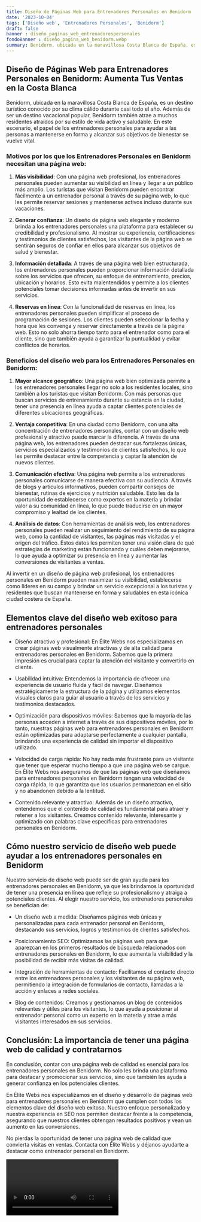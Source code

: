 ```yaml
---
title: Diseño de Páginas Web para Entrenadores Personales en Benidorm
date: '2023-10-04'
tags: ['Diseño web', 'Entrenadores Personales', 'Benidorm']
draft: false
banner : diseño_paginas_web_entrenadorespersonales
fondoBanner : diseño_pagina_web_benidorm.webp
summary: Benidorm, ubicada en la maravillosa Costa Blanca de España, es un destino turístico conocido por su clima cálido durante casi todo el año. Además de ser un destino vacacional popular, Benidorm también atrae a muchos residentes atraídos por su estilo de vida activo y saludable. En este escenario, el papel de los entrenadores personales para ayudar a las personas a mantenerse en forma y alcanzar sus objetivos de bienestar se vuelve vital.
---
```


## Diseño de Páginas Web para Entrenadores Personales en Benidorm: Aumenta Tus Ventas en la Costa Blanca

Benidorm, ubicada en la maravillosa Costa Blanca de España, es un destino turístico conocido por su clima cálido durante casi todo el año. Además de ser un destino vacacional popular, Benidorm también atrae a muchos residentes atraídos por su estilo de vida activo y saludable. En este escenario, el papel de los entrenadores personales para ayudar a las personas a mantenerse en forma y alcanzar sus objetivos de bienestar se vuelve vital.

### Motivos por los que los Entrenadores Personales en Benidorm necesitan una página web:

1. **Más visibilidad**: Con una página web profesional, los entrenadores personales pueden aumentar su visibilidad en línea y llegar a un público más amplio. Los turistas que visitan Benidorm pueden encontrar fácilmente a un entrenador personal a través de su página web, lo que les permite reservar sesiones y mantenerse activos incluso durante sus vacaciones.

2. **Generar confianza**: Un diseño de página web elegante y moderno brinda a los entrenadores personales una plataforma para establecer su credibilidad y profesionalismo. Al mostrar su experiencia, certificaciones y testimonios de clientes satisfechos, los visitantes de la página web se sentirán seguros de confiar en ellos para alcanzar sus objetivos de salud y bienestar.

3. **Información detallada**: A través de una página web bien estructurada, los entrenadores personales pueden proporcionar información detallada sobre los servicios que ofrecen, su enfoque de entrenamiento, precios, ubicación y horarios. Esto evita malentendidos y permite a los clientes potenciales tomar decisiones informadas antes de invertir en sus servicios.

4. **Reservas en línea**: Con la funcionalidad de reservas en línea, los entrenadores personales pueden simplificar el proceso de programación de sesiones. Los clientes pueden seleccionar la fecha y hora que les convenga y reservar directamente a través de la página web. Esto no solo ahorra tiempo tanto para el entrenador como para el cliente, sino que también ayuda a garantizar la puntualidad y evitar conflictos de horarios.

### Beneficios del diseño web para los Entrenadores Personales en Benidorm:

1. **Mayor alcance geográfico**: Una página web bien optimizada permite a los entrenadores personales llegar no solo a los residentes locales, sino también a los turistas que visitan Benidorm. Con más personas que buscan servicios de entrenamiento durante su estancia en la ciudad, tener una presencia en línea ayuda a captar clientes potenciales de diferentes ubicaciones geográficas.

2. **Ventaja competitiva**: En una ciudad como Benidorm, con una alta concentración de entrenadores personales, contar con un diseño web profesional y atractivo puede marcar la diferencia. A través de una página web, los entrenadores pueden destacar sus fortalezas únicas, servicios especializados y testimonios de clientes satisfechos, lo que les permite destacar entre la competencia y captar la atención de nuevos clientes.

3. **Comunicación efectiva**: Una página web permite a los entrenadores personales comunicarse de manera efectiva con su audiencia. A través de blogs y artículos informativos, pueden compartir consejos de bienestar, rutinas de ejercicios y nutrición saludable. Esto les da la oportunidad de establecerse como expertos en la materia y brindar valor a su comunidad en línea, lo que puede traducirse en un mayor compromiso y lealtad de los clientes.

4. **Análisis de datos**: Con herramientas de análisis web, los entrenadores personales pueden realizar un seguimiento del rendimiento de su página web, como la cantidad de visitantes, las páginas más visitadas y el origen del tráfico. Estos datos les permiten tener una visión clara de qué estrategias de marketing están funcionando y cuáles deben mejorarse, lo que ayuda a optimizar su presencia en línea y aumentar las conversiones de visitantes a ventas.

Al invertir en un diseño de página web profesional, los entrenadores personales en Benidorm pueden maximizar su visibilidad, establecerse como líderes en su campo y brindar un servicio excepcional a los turistas y residentes que buscan mantenerse en forma y saludables en esta icónica ciudad costera de España.

<GifSeo />

<Cta />

## Elementos clave del diseño web exitoso para entrenadores personales

- Diseño atractivo y profesional: En Élite Webs nos especializamos en crear páginas web visualmente atractivas y de alta calidad para entrenadores personales en Benidorm. Sabemos que la primera impresión es crucial para captar la atención del visitante y convertirlo en cliente.

- Usabilidad intuitiva: Entendemos la importancia de ofrecer una experiencia de usuario fluida y fácil de navegar. Diseñamos estratégicamente la estructura de la página y utilizamos elementos visuales claros para guiar al usuario a través de los servicios y testimonios destacados.

- Optimización para dispositivos móviles: Sabemos que la mayoría de las personas acceden a internet a través de sus dispositivos móviles, por lo tanto, nuestras páginas web para entrenadores personales en Benidorm están optimizadas para adaptarse perfectamente a cualquier pantalla, brindando una experiencia de calidad sin importar el dispositivo utilizado.

- Velocidad de carga rápida: No hay nada más frustrante para un visitante que tener que esperar mucho tiempo a que una página web se cargue. En Élite Webs nos aseguramos de que las páginas web que diseñamos para entrenadores personales en Benidorm tengan una velocidad de carga rápida, lo que garantiza que los usuarios permanezcan en el sitio y no abandonen debido a la lentitud.

- Contenido relevante y atractivo: Además de un diseño atractivo, entendemos que el contenido de calidad es fundamental para atraer y retener a los visitantes. Creamos contenido relevante, interesante y optimizado con palabras clave específicas para entrenadores personales en Benidorm.

## Cómo nuestro servicio de diseño web puede ayudar a los entrenadores personales en Benidorm

Nuestro servicio de diseño web puede ser de gran ayuda para los entrenadores personales en Benidorm, ya que les brindamos la oportunidad de tener una presencia en línea que refleje su profesionalismo y atraiga a potenciales clientes. Al elegir nuestro servicio, los entrenadores personales se benefician de:

- Un diseño web a medida: Diseñamos páginas web únicas y personalizadas para cada entrenador personal en Benidorm, destacando sus servicios, logros y testimonios de clientes satisfechos.

- Posicionamiento SEO: Optimizamos las páginas web para que aparezcan en los primeros resultados de búsqueda relacionados con entrenadores personales en Benidorm, lo que aumenta la visibilidad y la posibilidad de recibir más visitas de calidad.

- Integración de herramientas de contacto: Facilitamos el contacto directo entre los entrenadores personales y los visitantes de su página web, permitiendo la integración de formularios de contacto, llamadas a la acción y enlaces a redes sociales.

- Blog de contenidos: Creamos y gestionamos un blog de contenidos relevantes y útiles para los visitantes, lo que ayuda a posicionar al entrenador personal como un experto en la materia y atrae a más visitantes interesados en sus servicios.

## Conclusión: La importancia de tener una página web de calidad y contratarnos

En conclusión, contar con una página web de calidad es esencial para los entrenadores personales en Benidorm. No solo les brinda una plataforma para destacar y promocionar sus servicios, sino que también les ayuda a generar confianza en los potenciales clientes.

En Élite Webs nos especializamos en el diseño y desarrollo de páginas web para entrenadores personales en Benidorm que cumplen con todos los elementos clave del diseño web exitoso. Nuestro enfoque personalizado y nuestra experiencia en SEO nos permiten destacar frente a la competencia, asegurando que nuestros clientes obtengan resultados positivos y vean un aumento en las conversiones.

No pierdas la oportunidad de tener una página web de calidad que convierta visitas en ventas. Contacta con Élite Webs y déjanos ayudarte a destacar como entrenador personal en Benidorm.

<Video />

<CtaBot job='Entrenadores Personales' city='Benidorm'/>

<Gmaps query='Benidorm+españa+maps' />
